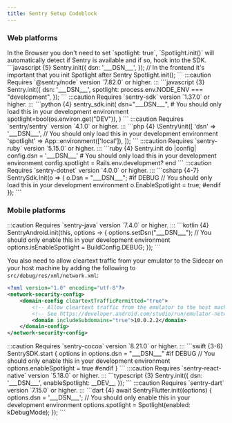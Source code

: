 ```yaml
---
title: Sentry Setup Codeblock
---
```



### Web platforms

<Tabs>
  <TabItem label="JavaScript (Browser)">
  In the Browser you don't need to set `spotlight: true`, `Spotlight.init()` will automatically detect if Sentry is available and if so, hook into the SDK.
  ```javascript {5}
  Sentry.init({
    dsn: '___DSN___',
  });
  // In the frontend it's important that you init Spotlight after Sentry
  Spotlight.init();
  ```
  </TabItem>
  <TabItem label="Node">
  :::caution
  Requires `@sentry/node` version `7.82.0` or higher.
  :::
  ```javascript {3}
  Sentry.init({
      dsn: '___DSN___',
      spotlight: process.env.NODE_ENV === "development",
  });
  ```
  </TabItem>
  <TabItem label="Python">
  :::caution
  Requires `sentry-sdk` version `1.37.0` or higher.
  :::
  ```python {4}
  sentry_sdk.init(
      dsn="___DSN___",
      # You should only load this in your development environment
      spotlight=bool(os.environ.get("DEV")),
  )
  ```
  </TabItem>
  <TabItem label="PHP">
  :::caution
  Requires `sentry/sentry` version `4.1.0` or higher.
  :::
  ```php {4} 
  \Sentry\init([
      'dsn' => '___DSN___',
      // You should only load this in your development environment
      'spotlight' => App::environment(['local']),
  ]);
  ```
  </TabItem>
  <TabItem label="Ruby">
  :::caution
  Requires `sentry-ruby` version `5.15.0` or higher.
  :::
  ```ruby {4}
  Sentry.init do |config|
      config.dsn = '___DSN___'
      # You should only load this in your development environment
      config.spotlight = Rails.env.development?
  end
  ```
  </TabItem>
  <TabItem label=".NET">
  :::caution
  Requires `sentry-dotnet` version `4.0.0` or higher.
  :::
  ```csharp {4-7}
  SentrySdk.Init(o =>
  {
      o.Dsn = "___DSN___";
#if DEBUG
      // You should only load this in your development environment
      o.EnableSpotlight = true;
#endif
  });
  ```
  </TabItem>
</Tabs>

### Mobile platforms

<Tabs>
  <TabItem label="Android">
  :::caution
  Requires `sentry-java` version `7.4.0` or higher.
  :::
  ```kotlin {4}
  SentryAndroid.init(this, options -> {
      options.setDsn("___DSN___");
      // You should only enable this in your development environment
      options.isEnableSpotlight = BuildConfig.DEBUG;
  });
  ```

  You also need to allow cleartext traffic from your emulator to the Sidecar on your host machine by adding the following to `src/debug/res/xml/network.xml`:
  ```xml {6}
  <?xml version="1.0" encoding="utf-8"?>
  <network-security-config>
      <domain-config cleartextTrafficPermitted="true">
          <!-- Allow cleartext traffic from the emulator to the host machine -->
          <!-- See https://developer.android.com/studio/run/emulator-networking for more details -->
          <domain includeSubdomains="true">10.0.2.2</domain>
      </domain-config>
  </network-security-config>
  ```
  </TabItem>
  <TabItem label="iOS">
  :::caution
  Requires `sentry-cocoa` version `8.21.0` or higher.
  :::
  ```swift {3-6}
  SentrySDK.start { options in
      options.dsn = "___DSN___"
#if DEBUG
      // You should only enable this in your development environment
      options.enableSpotlight = true
#endif
  }
  ```
  </TabItem>
  <TabItem label="React Native">
  :::caution
  Requires `sentry-react-native` version `5.18.0` or higher.
  :::
  ```typescript {3}
  Sentry.init({
      dsn: '___DSN___',
      enableSpotlight: __DEV__,
  });
  ```
  </TabItem>
  <TabItem label="Flutter">
  :::caution
  Requires `sentry-dart` version `7.15.0` or higher.
  :::
  ```dart {4}
  await SentryFlutter.init((options) {
      options.dsn = '___DSN___';
      // You should only enable this in your development environment
      options.spotlight = Spotlight(enabled: kDebugMode);
  });
  ```
  </TabItem>
</Tabs>
